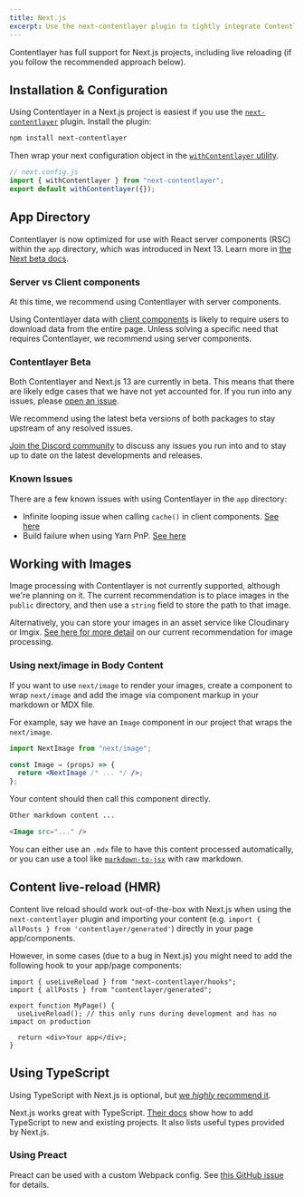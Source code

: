 ```yaml
---
title: Next.js
excerpt: Use the next-contentlayer plugin to tightly integrate Contentlayer into a Next.js project.
---
```


Contentlayer has full support for Next.js projects, including live reloading (if you follow the recommended approach below).

## Installation & Configuration

Using Contentlayer in a Next.js project is easiest if you use the [`next-contentlayer`](/docs/reference/next-contentlayer) plugin. Install the plugin:

```txt
npm install next-contentlayer
```

Then wrap your next configuration object in the [`withContentlayer` utility](/docs/reference/next-contentlayer#withcontentlayer).

```js
// next.config.js
import { withContentlayer } from "next-contentlayer";
export default withContentlayer({});
```

## App Directory

Contentlayer is now optimized for use with React server components (RSC) within the `app` directory, which was introduced in Next 13. Learn more in [the Next beta docs](https://nextjs.org/docs/app/api-reference/file-conventions/metadata).

### Server vs Client components

At this time, we recommend using Contentlayer with server components.

Using Contentlayer data with [client components](https://nextjs.org/docs/getting-started/react-essentials#client-components) is likely to require users to download data from the entire page. Unless solving a specific need that requires Contentlayer, we recommend using server components.

### Contentlayer Beta

Both Contentlayer and Next.js 13 are currently in beta. This means that there are likely edge cases that we have not yet accounted for. If you run into any issues, please [open an issue](https://github.com/contentlayerdev/contentlayer/issues/new).

We recommend using the latest beta versions of both packages to stay upstream of any resolved issues.

[Join the Discord community](https://discord.gg/rytFErsARm) to discuss any issues you run into and to stay up to date on the latest developments and releases.

### Known Issues

There are a few known issues with using Contentlayer in the `app` directory:

- Infinite looping issue when calling `cache()` in client components. [See here](https://github.com/vercel/next.js/issues/42180#issuecomment-1303451294)
- Build failure when using Yarn PnP. [See here](https://github.com/vercel/next.js/issues/42427)

## Working with Images

Image processing with Contentlayer is not currently supported, although we're planning on it. The current recommendation is to place images in the `public` directory, and then use a `string` field to store the path to that image.

Alternatively, you can store your images in an asset service like Cloudinary or Imgix. [See here for more detail](/docs/sources/files/images) on our current recommendation for image processing.

### Using next/image in Body Content

If you want to use `next/image` to render your images, create a component to wrap `next/image` and add the image via component markup in your markdown or MDX file.

For example, say we have an `Image` component in our project that wraps the `next/image`.

```jsx
import NextImage from "next/image";

const Image = (props) => {
  return <NextImage /* ... */ />;
};
```

Your content should then call this component directly.

```md
Other markdown content ...

<Image src="..." />
```

You can either use an `.mdx` file to have this content processed automatically, or you can use a tool like [`markdown-to-jsx`](https://www.npmjs.com/package/markdown-to-jsx) with raw markdown.

## Content live-reload (HMR)

Content live reload should work out-of-the-box with Next.js when using the `next-contentlayer` plugin and importing your content (e.g. `import { allPosts } from 'contentlayer/generated'`) directly in your page app/components.

However, in some cases (due to a bug in Next.js) you might need to add the following hook to your app/page components:

```tsx
import { useLiveReload } from "next-contentlayer/hooks";
import { allPosts } from "contentlayer/generated";

export function MyPage() {
  useLiveReload(); // this only runs during development and has no impact on production

  return <div>Your app</div>;
}
```

## Using TypeScript

Using TypeScript with Next.js is optional, but [we _highly_ recommend it](/docs/concepts/type-safety).

Next.js works great with TypeScript. [Their docs](https://nextjs.org/docs/basic-features/typescript) show how to add TypeScript to new and existing projects. It also lists useful types provided by Next.js.

### Using Preact

Preact can be used with a custom Webpack config. See [this GitHub issue](https://github.com/contentlayerdev/contentlayer/issues/62) for details.
